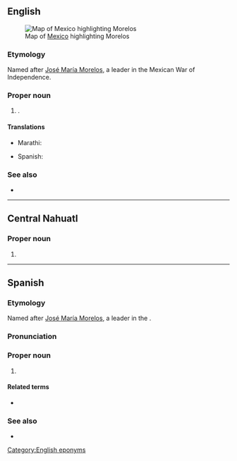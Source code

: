 ==English==
[[File:Mexico map, MX-MOR.svg|thumb|Map of [[Mexico]] highlighting Morelos]]

===Etymology===
Named after [[w:José María Morelos|José María Morelos]], a leader in the Mexican War of Independence.

===Proper noun===
{{en-proper noun}}

# {{place|en|state|c/Mexico}}.

====Translations====
{{trans-top|state of Mexico}}
* Marathi: {{t|mr|मोरेलोस|n}}
{{trans-mid}}
* Spanish: {{t+|es|Morelos|f}}
{{trans-bottom}}

===See also===
* {{pedia}}

[[Category:English eponyms]]

----

==Central Nahuatl==

===Proper noun===
{{head|nhn|proper noun}}

# {{place|nhn|state|c/Mexico|t=Morelos}}

----

==Spanish==

===Etymology===
Named after [[w:José María Morelos|José María Morelos]], a leader in the {{w|Mexican War of Independence}}.

===Pronunciation===
{{es-pr|+<audio:Es-mx-Morelos.wav;Audio (Mexico)>}}

===Proper noun===
{{es-proper noun|f}}

# {{place|es|state|c/Mexico}}

====Related terms====
* {{l|es|morelense}}

===See also===
* {{pedia|lang=es}}

{{cln|es|eponyms}}